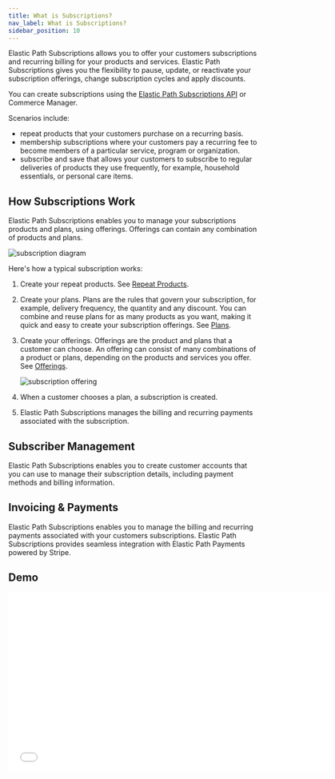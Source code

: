 ```yaml
---
title: What is Subscriptions?
nav_label: What is Subscriptions?
sidebar_position: 10
---
```


Elastic Path Subscriptions allows you to offer your customers subscriptions and recurring billing for your products and services. Elastic Path Subscriptions gives you the flexibility to pause, update, or reactivate your subscription offerings, change subscription cycles and apply discounts.

You can create subscriptions using the [Elastic Path Subscriptions API](/docs/api/subscriptions/subscriptions-introduction) or Commerce Manager.


Scenarios include:

- repeat products that your customers purchase on a recurring basis.
- membership subscriptions where your customers pay a recurring fee to become members of a particular service, program or organization.
- subscribe and save that allows your customers to subscribe to regular deliveries of products they use frequently, for example, household essentials, or personal care items.

## How Subscriptions Work

Elastic Path Subscriptions enables you to manage your subscriptions products and plans, using offerings. Offerings can contain any combination of products and plans.

![subscription diagram](/assets/subscription_diagram.png)

Here's how a typical subscription works:

1. Create your repeat products. See [Repeat Products](/docs/commerce-manager/subscriptions/products/managing-products-cm).
2. Create your plans. Plans are the rules that govern your subscription, for example, delivery frequency, the quantity and any discount. You can combine and reuse plans for as many products as you want, making it quick and easy to create your subscription offerings. See [Plans](/docs/commerce-manager/subscriptions/subscription-plans/managing-subscription-plans-cm).
3. Create your offerings. Offerings are the product and plans that a customer can choose. An offering can consist of many combinations of a product or plans, depending on the products and services you offer. See [Offerings](/docs/commerce-manager/subscriptions/offerings/managing-subscription-offerings).

   ![subscription offering](/assets/subscription_management.png)

4. When a customer chooses a plan, a subscription is created. 
5. Elastic Path Subscriptions manages the billing and recurring payments associated with the subscription. 

## Subscriber Management

Elastic Path Subscriptions enables you to create customer accounts that you can use to manage their subscription details, including payment methods and billing information.

## Invoicing & Payments

Elastic Path Subscriptions enables you to manage the billing and recurring payments associated with your customers subscriptions. Elastic Path Subscriptions provides seamless integration with Elastic Path Payments powered by Stripe.

## Demo

<iframe class="vidyard_iframe"
  mediaType="embed"
  title="Subscriptions" src="//play.vidyard.com/7ydBC7uNBwmiAJyC6LUGiQ.html?" width="640" height="360" scrolling="no" frameborder="0" allowtransparency="true" allowfullscreen referrerpolicy="no-referrer-when-downgrade"></iframe>
